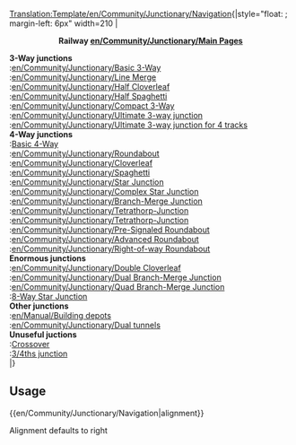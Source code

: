 <noinclude>[[Translation:Template/en/Community/Junctionary/Navigation]]</noinclude>{|style="float: {{{1|right}}}; margin-left: 6px" width=210
|<center>'''Railway [[en/Community/Junctionary/Main Page]]s'''</center>
'''3-Way junctions'''<br>
:[[en/Community/Junctionary/Basic 3-Way]]<br>
:[[en/Community/Junctionary/Line Merge]]<br>
:[[en/Community/Junctionary/Half Cloverleaf]]<br>
:[[en/Community/Junctionary/Half Spaghetti]]<br>
:[[en/Community/Junctionary/Compact 3-Way]]<br>
:[[en/Community/Junctionary/Ultimate 3-way junction]]<br>
:[[en/Community/Junctionary/Ultimate 3-way junction for 4 tracks]]<br>

'''4-Way junctions'''<br>
:[[en/Community/Junctionary/Basic 4-Way Junction|Basic 4-Way]]<br>
:[[en/Community/Junctionary/Roundabout]]<br>
:[[en/Community/Junctionary/Cloverleaf]]<br>
:[[en/Community/Junctionary/Spaghetti]]<br>
:[[en/Community/Junctionary/Star Junction]]<br>
:[[en/Community/Junctionary/Complex Star Junction]]<br>
:[[en/Community/Junctionary/Branch-Merge Junction]]<br>
:[[en/Community/Junctionary/Tetrathorp-Junction]]<br>
:[[en/Community/Junctionary/Tetrathorp-Junction]]<br>
:[[en/Community/Junctionary/Pre-Signaled Roundabout]]<br>
:[[en/Community/Junctionary/Advanced Roundabout]]<br>
:[[en/Community/Junctionary/Right-of-way Roundabout]]<br>

'''Enormous junctions'''<br>
:[[en/Community/Junctionary/Double Cloverleaf]]<br>
:[[en/Community/Junctionary/Dual Branch-Merge Junction]]<br>
:[[en/Community/Junctionary/Quad Branch-Merge Junction]]<br>
:[[en/Community/Junctionary/8 way Star Junction|8-Way Star Junction]]<br>

'''Other junctions'''<br>
:[[en/Manual/Building depots]]<br>
:[[en/Community/Junctionary/Dual tunnels]]<br>

'''Unuseful juctions'''<br>
:[[en/Community/Junctionary/Crossover-Junction|Crossover]]<br>
:[[en/Community/Junctionary/3∕4ths junction|3/4ths junction]]<br>
|}
<noinclude>
==Usage==
<nowiki>{{en/Community/Junctionary/Navigation|alignment}}</nowiki>

Alignment defaults to right
</noinclude>